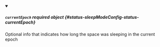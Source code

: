 


<details className="config-field" data-expandable="true" open>
<summary>

##### `currentEpoch` <span className="config-field-required" data-required="false">required</span> <span className="config-field-type">object</span> <span className="config-field-default"></span> <span className="config-field-enum"></span> {#status-sleepModeConfig-status-currentEpoch}

Optional info that indicates how long the space was sleeping in the current epoch

</summary>

<PartialCurrentEpochreference />


</details>
